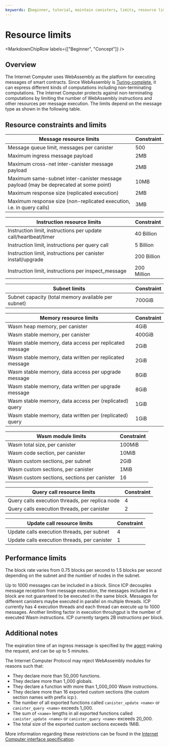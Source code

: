 ```yaml
---
keywords: [beginner, tutorial, maintain canisters, limits, resource limits]
---
```



# Resource limits

<MarkdownChipRow labels={["Beginner", "Concept"]} />

## Overview

The Internet Computer uses WebAssembly as the platform for executing messages of smart contracts.
Since WebAssembly is [Turing-complete](https://en.wikipedia.org/wiki/Turing_completeness), it can express different kinds of computations including non-terminating computations.
The Internet Computer protects against non-terminating computations by limiting the number of WebAssembly instructions and other resources per message execution.
The limits depend on the message type as shown in the following table.

## Resource constraints and limits

| Message resource limits                                                              | Constraint  |
| ------------------------------------------------------------------------------------ | ----------- |
| Message queue limit, messages per <GlossaryTooltip>canister</GlossaryTooltip>                                           | 500         |
| Maximum ingress message payload                                                      | 2MB         |
| Maximum cross-net inter-canister message payload                                     | 2MB         |
| Maximum same-<GlossaryTooltip>subnet</GlossaryTooltip> inter-canister message payload (may be deprecated at some point) | 10MB        |
| Maximum response size (replicated execution)                                         | 2MB         |
| Maximum response size (non-replicated execution, i.e. in query calls)                | 3MB         |

| Instruction resource limits                                                          | Constraint  |
| ------------------------------------------------------------------------------------ | ----------- |
| Instruction limit, instructions per update call/heartbeat/timer                      | 40 Billion  |
| Instruction limit, instructions per query call                                      | 5 Billion   |
| Instruction limit, instructions per canister install/upgrade                         | 200 Billion |
| Instruction limit, instructions per inspect_message                                  | 200 Million |

| <Tooltip text="A collection of nodes that run their own instance of the ICP consensus algorithm.">Subnet</Tooltip> limits                                                                        | Constraint  |
| ------------------------------------------------------------------------------------ | ----------- |
| Subnet capacity (total memory available per subnet)                                  | 700GiB      |

| Memory resource limits                                                               | Constraint  |
| ------------------------------------------------------------------------------------ | ----------- |
| Wasm heap memory, per canister                                                       | 4GiB        |
| Wasm stable memory, per canister                                                     | 400GiB      |
| Wasm stable memory, data access per replicated message                               | 2GiB        |
| Wasm stable memory, data written per replicated message                              | 2GiB        |
| Wasm stable memory, data access per upgrade message                                  | 8GiB        |
| Wasm stable memory, data written per upgrade message                                 | 8GiB        |
| Wasm stable memory, data access per (replicated) query                               | 1GiB        |
| Wasm stable memory, data written per (replicated) query                              | 1GiB        |

| Wasm module limits                                                                   | Constraint  |
| ------------------------------------------------------------------------------------ | ----------- |
| Wasm total size, per canister                                                        | 100MiB      |
| Wasm code section, per canister                                                      | 10MiB       |
| Wasm custom sections, per subnet                                                     | 2GiB        |
| Wasm custom sections, per canister                                                   | 1MiB        |
| Wasm custom sections, sections per canister                                          | 16          |

| Query call resource limits                                                           | Constraint  |
| ------------------------------------------------------------------------------------ | ----------- |
| Query calls execution threads, per replica node                                      | 4           |
| Query calls execution threads, per canister                                          | 2           |

| Update call resource limits                                                          | Constraint  |
| ------------------------------------------------------------------------------------ | ----------- |
| Update calls execution threads, per subnet                                           | 4           |
| Update calls execution threads, per canister                                         | 1           |

## Performance limits

The block rate varies from 0.75 blocks per second to 1.5 blocks per second depending on the subnet and the number of nodes in the subnet.

Up to 1000 messages can be included in a block.
Since ICP decouples message reception from message execution, the messages included in a block are not guaranteed to be executed in the same block.
Messages for different canisters maybe executed in parallel on multiple threads.
ICP currently has 4 execution threads and each thread can execute up to 1000 messages.
Another limiting factor in execution throuhgput is the number of executed Wasm instructions.
ICP currently targets 2B instructions per block.

## Additional notes

The expiration time of an ingress message is specified by the [agent](/docs/current/developer-docs/developer-tools/off-chain/agents/overview) making the request, and can be up to 5 minutes.

The Internet Computer Protocol may reject WebAssembly modules for reasons such that:

- They declare more than 50_000 functions.
- They declare more than 1_000 globals.
- They declare a function with more than 1_000_000 Wasm instructions.
- They declare more than 16 exported custom sections (the custom section names with prefix icp:).
- The number of all exported functions called `canister_update <name>` or `canister_query <name>` exceeds 1_000.
- The sum of `<name>` lengths in all exported functions called `canister_update <name>` or `canister_query <name>` exceeds 20_000.
- The total size of the exported custom sections exceeds 1MiB.

More information regarding these restrictions can be found in the [Internet Computer interface specification](/docs/current/references/ic-interface-spec/#system-api-module).
